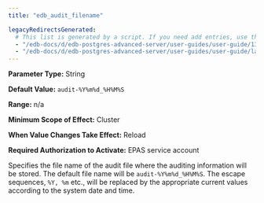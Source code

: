 ```yaml
---
title: "edb_audit_filename"

legacyRedirectsGenerated:
  # This list is generated by a script. If you need add entries, use the `legacyRedirects` key.
  - "/edb-docs/d/edb-postgres-advanced-server/user-guides/user-guide/13/edb_audit_filename.html"
  - "/edb-docs/d/edb-postgres-advanced-server/user-guides/user-guide/latest/edb_audit_filename.html"
---
```


<div id="edb_audit_filename" class="registered_link"></div>

**Parameter Type:** String

**Default Value:** `audit-%Y%m%d_%H%M%S`

**Range:** n/a

**Minimum Scope of Effect:** Cluster

**When Value Changes Take Effect:** Reload

**Required Authorization to Activate:** EPAS service account

Specifies the file name of the audit file where the auditing information will be stored. The default file name will be `audit-%Y%m%d_%H%M%S`. The escape sequences, `%Y, %m` etc., will be replaced by the appropriate current values according to the system date and time.
